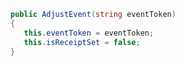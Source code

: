 ```c#
public AdjustEvent(string eventToken)
{
   this.eventToken = eventToken;
   this.isReceiptSet = false;
}
```

